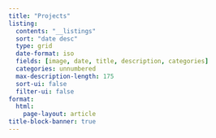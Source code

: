 ```yaml
---
title: "Projects"
listing:
  contents: "__listings"
  sort: "date desc"
  type: grid
  date-format: iso
  fields: [image, date, title, description, categories]
  categories: unnumbered
  max-description-length: 175
  sort-ui: false
  filter-ui: false
format: 
  html:
    page-layout: article
title-block-banner: true
---
```


